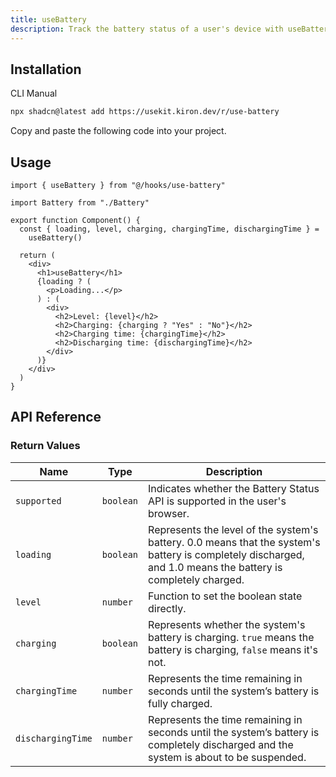 ```yaml
---
title: useBattery
description: Track the battery status of a user's device with useBattery.
---
```


<ComponentPreview name="use-battery-demo" />

## Installation

<Tabs defaultValue="cli">

<TabsList>
  <TabsTrigger value="cli">CLI</TabsTrigger>
  <TabsTrigger value="manual">Manual</TabsTrigger>
</TabsList>

<TabsContent value="cli">

```bash
npx shadcn@latest add https://usekit.kiron.dev/r/use-battery
```

</TabsContent>

<TabsContent value="manual">

<Steps>

<Step>Copy and paste the following code into your project.</Step>

<ComponentSource name="use-battery" />

</Steps>

</TabsContent>

</Tabs>

## Usage

```tsx {1, 6-7}
import { useBattery } from "@/hooks/use-battery"

import Battery from "./Battery"

export function Component() {
  const { loading, level, charging, chargingTime, dischargingTime } =
    useBattery()

  return (
    <div>
      <h1>useBattery</h1>
      {loading ? (
        <p>Loading...</p>
      ) : (
        <div>
          <h2>Level: {level}</h2>
          <h2>Charging: {charging ? "Yes" : "No"}</h2>
          <h2>Charging time: {chargingTime}</h2>
          <h2>Discharging time: {dischargingTime}</h2>
        </div>
      )}
    </div>
  )
}
```

## API Reference

### Return Values

| Name              | Type      | Description                                                                                                                                                  |
| ----------------- | --------- | ------------------------------------------------------------------------------------------------------------------------------------------------------------ |
| `supported`       | `boolean` | Indicates whether the Battery Status API is supported in the user's browser.                                                                                 |
| `loading`         | `boolean` | Represents the level of the system's battery. 0.0 means that the system's battery is completely discharged, and 1.0 means the battery is completely charged. |
| `level`           | `number`  | Function to set the boolean state directly.                                                                                                                  |
| `charging`        | `boolean` | Represents whether the system's battery is charging. `true` means the battery is charging, `false` means it's not.                                           |
| `chargingTime`    | `number`  | Represents the time remaining in seconds until the system’s battery is fully charged.                                                                        |
| `dischargingTime` | `number`  | Represents the time remaining in seconds until the system’s battery is completely discharged and the system is about to be suspended.                        |
